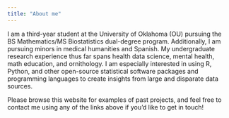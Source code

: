 ```yaml
---
title: "About me"
---
```


I am a third-year student at the University of Oklahoma (OU) pursuing the BS Mathematics/MS Biostatistics dual-degree program. Additionally, I am pursuing minors in medical humanities and Spanish. My undergraduate research experience thus far spans health data science, mental health, math education, and ornithology. I am especially interested in using R, Python, and other open-source statistical software packages and programming languages to create insights from large and disparate data sources.

Please browse this website for examples of past projects, and feel free to contact me using any of the links above if you'd like to get in touch!